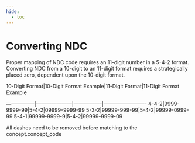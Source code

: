 ```yaml
---
hide:
  - toc
---
```


# Converting NDC

Proper mapping of NDC code requires an 11-digit number in a 5-4-2 format. Converting NDC from a 10-digit to an 11-digit format requires a strategically placed zero, dependent upon the 10-digit format. 

10-Digit Format|10-Digit Format Example|11-Digit Format|11-Digit Format Example 
  
-----------------|---------------------|-----------------|-------------------------
4-4-2|9999-9999-99|5-4-2|09999-9999-99
5-3-2|99999-999-99|5-4-2|99999-0999-99
5-4-1|99999-9999-9|5-4-2|99999-9999-09
 
All dashes need to be removed before matching to the concept.concept_code 
